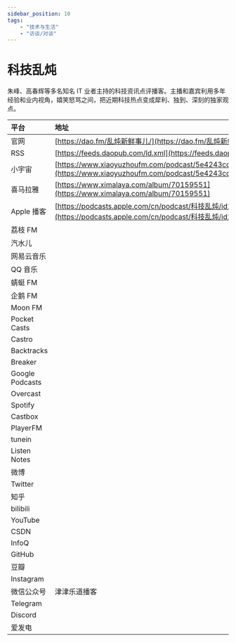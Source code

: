---
sidebar_position: 10
tags:
    - "技术与生活"
    - "访谈/对谈"
---

# 科技乱炖

朱峰、高春辉等多名知名 IT 业者主持的科技资讯点评播客。主播和嘉宾利用多年经验和业内视角，嬉笑怒骂之间，把近期科技热点变成犀利、独到、深刻的独家观点。

| 平台 | 地址 |
|:--|:----|
| 官网 | [https://dao.fm/乱炖新鲜事儿/](https://dao.fm/乱炖新鲜事儿/) |
| RSS | [https://feeds.daopub.com/ld.xml](https://feeds.daopub.com/ld.xml) |
| 小宇宙 | [https://www.xiaoyuzhoufm.com/podcast/5e4243cd418a84a0469573fb](https://www.xiaoyuzhoufm.com/podcast/5e4243cd418a84a0469573fb) |
| 喜马拉雅 | [https://www.ximalaya.com/album/70159551](https://www.ximalaya.com/album/70159551) |
| Apple 播客 | [https://podcasts.apple.com/cn/podcast/科技乱炖/id1492740686](https://podcasts.apple.com/cn/podcast/科技乱炖/id1492740686) |
| 荔枝 FM | []() |
| 汽水儿 | []() |
| 网易云音乐 | []() |
| QQ 音乐 | []() |
| 蜻蜓 FM |[]()|
| 企鹅 FM | []() |
| Moon FM |[]()|
| Pocket Casts | []() |
| Castro | []() |
| Backtracks | []() |
| Breaker | []() |
| Google Podcasts | []() |
| Overcast | []() |
| Spotify | []() |
| Castbox | []() |
| PlayerFM | []() |
| tunein | []() |
| Listen Notes | []() |
| 微博 | []() |
| Twitter | []() |
| 知乎 | []() |
| bilibili | []() |
| YouTube | []() |
| CSDN | []() |
| InfoQ | []() |
| GitHub | []() |
| 豆瓣 | []() |
| Instagram | []() |
| 微信公众号 | 津津乐道播客 |
| Telegram | []() |
| Discord | []() |
| 爱发电 | []() |
